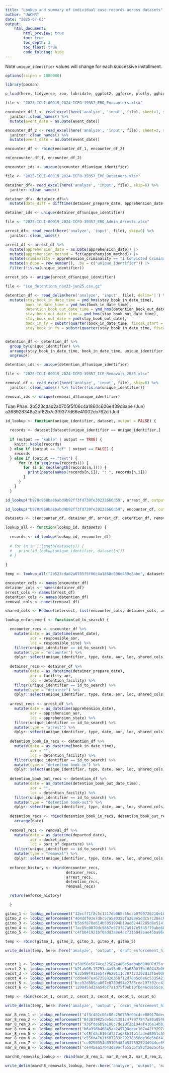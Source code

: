 ```yaml
---
title: "Lookup and summary of individual case records across datasets"
author: "UWCHR"
date: "2025-07-03"
output:
    html_document:
        html_preview: true
        toc: true
        toc_depth: 3
        toc_float: true
        code_folding: hide
---
```


Note `unique_identifier` values will change for each successive installment.

```r

options(scipen = 1000000)

library(pacman)

p_load(here, tidyverse, zoo, lubridate, ggplot2, ggforce, plotly, gghighlight, viridis, readxl, ggVennDiagram)

```

```r

file <- "2025-ICLI-00019_2024-ICFO-39357_ERO_Encounters.xlsx"

encounter_df_1 <- read_excel(here('analyze', 'input', file), sheet=1, skip=6) %>%
  janitor::clean_names() %>%
  mutate(event_date = as.Date(event_date))

encounter_df_2 <- read_excel(here('analyze', 'input', file), sheet=2, skip=6) %>%
  janitor::clean_names() %>%
  mutate(event_date = as.Date(event_date))

encounter_df <- rbind(encounter_df_1, encounter_df_2)

rm(encounter_df_1, encounter_df_2)

encounter_ids <- unique(encounter_df$unique_identifier)

```


```r

file <- "2025-ICLI-00019_2024-ICFO-39357_ERO_Detainers.xlsx"

detainer_df<- read_excel(here('analyze', 'input', file), skip=6) %>% 
  janitor::clean_names()

detainer_df<- detainer_df%>% 
  mutate(date_diff = difftime(detainer_prepare_date, apprehension_date, units = "days"))

detainer_ids <- unique(detainer_df$unique_identifier)

```

```r

file <- "2025-ICLI-00019_2024-ICFO-39357_ERO_Admin_Arrests.xlsx"

arrest_df<- read_excel(here('analyze', 'input', file), skip=6) %>% 
  janitor::clean_names()

arrest_df <- arrest_df %>% 
  mutate(apprehension_date = as.Date(apprehension_date)) |>
  mutate(apprehension_method = fct(apprehension_method)) |>
  mutate(criminality = apprehension_criminality == "1 Convicted Criminal") |>
  mutate(n_dupe = row_number(), .by = c("unique_identifier")) |>
  filter(!is.na(unique_identifier))

arrest_ids <- unique(arrest_df$unique_identifier)

```

```r

file <- "ice_detentions_nov23-jun25.csv.gz"

detention_df <- read_delim(here('analyze', 'input', file), delim='|') %>% 
  mutate(stay_book_in_date_time = ymd_hms(stay_book_in_date_time),
         book_in_date_time = ymd_hms(book_in_date_time),
         detention_book_out_date_time = ymd_hms(detention_book_out_date_time),
         stay_book_out_date_time = ymd_hms(stay_book_out_date_time),
         stay_book_out_date = ymd(stay_book_out_date),
         book_in_fy = substr(quarter(book_in_date_time, fiscal_start = 10, type = "year.quarter"), 1, 4),
         stay_book_in_fy = substr(quarter(stay_book_in_date_time, fiscal_start = 10, type = "year.quarter"), 1, 4)) %>% filter(!is.na(unique_identifier))


detention_df <- detention_df %>% 
  group_by(unique_identifier) %>% 
  arrange(stay_book_in_date_time, book_in_date_time, unique_identifier) %>% 
  ungroup()

detention_ids <- unique(detention_df$unique_identifier)

```

```r

file <- "2025-ICLI-00019_2024-ICFO-39357_ICE_Removals_2025.xlsx"

removal_df <- read_excel(here('analyze', 'input', file), skip=6) %>% 
  janitor::clean_names() %>% filter(!is.na(unique_identifier))

removal_ids <- unique(removal_df$unique_identifier)

```

Tuan Phan: 2b523cdad2a0705f5f06c4a1860c606e439c8abe (Jun) a368928348a2bf82b7c3f9377d66e41002cb762d (Jul)

```r

id_lookup <- function(unique_identifier, dataset, output = FALSE) {
  
  records <- dataset[dataset$unique_identifier == unique_identifier,]
  
  if (output == "kable" | output == TRUE) {
    knitr::kable(records)
  } else if (output == "df" | output == FALSE) {
    records
  } else if (output == "text") {
      for (n in seq(nrow(records))) {
        for (i in seq(length(records[n,]))) {
          print(paste(names(records[n,i]), ": ", records[n,i]))
        }
      }
    }
  }

```

```r

id_lookup("b970c968ba8babd9b92ff3fd739fe30232666d59", arrest_df, output="text")

```

```r

id_lookup("b970c968ba8babd9b92ff3fd739fe30232666d59", encounter_df, output=FALSE)

```

```r

datasets <- c(encounter_df, detainer_df, arrest_df, detention_df, removal_df)

lookup_all <- function(lookup_id, datasets) {
  
  records <- id_lookup(lookup_id, encounter_df)
  
  # for (n in 1:length(datasets)) {
  #   print(id_lookup(unique_identifier, dataset[n]))
  # }
  
}

temp <- lookup_all("2b523cdad2a0705f5f06c4a1860c606e439c8abe", datasets)

```

```r

encounter_cols <- names(encounter_df)
detainer_cols <- names(detainer_df)
arrest_cols <- names(arrest_df)
detention_cols <- names(detention_df)
removal_cols <- names(removal_df)

shared_cols <- Reduce(intersect, list(encounter_cols, detainer_cols, arrest_cols, detention_cols, removal_cols))

```

```r

lookup_enforcement <- function(id_to_search) {

  encounter_recs <- encounter_df %>% 
    mutate(date = as_datetime(event_date),
           aor = responsible_aor,
           loc = responsible_site) %>% 
    filter(unique_identifier == id_to_search) %>% 
    mutate(type = "encounter") %>% 
    dplyr::select(unique_identifier, type, date, aor, loc, shared_cols)
  
  detainer_recs <- detainer_df %>% 
    mutate(date = as_datetime(detainer_prepare_date),
           aor = facility_aor,
           loc = detention_facility) %>% 
    filter(unique_identifier == id_to_search) %>% 
    mutate(type = "detainer") %>% 
    dplyr::select(unique_identifier, type, date, aor, loc, shared_cols)
  
  arrest_recs <- arrest_df %>% 
    mutate(date = as_datetime(apprehension_date),
           aor = apprehension_aor,
           loc = apprehension_state) %>% 
    filter(unique_identifier == id_to_search) %>% 
    mutate(type = "arrest") %>% 
    dplyr::select(unique_identifier, type, date, aor, loc, shared_cols)
  
  detention_book_in_recs <- detention_df %>% 
    mutate(date = as_datetime(book_in_date_time),
           aor = "",
           loc = detention_facility) %>% 
    filter(unique_identifier == id_to_search) %>% 
    mutate(type = "detention book-in") %>% 
    dplyr::select(unique_identifier, type, date, aor, loc, shared_cols)
  
  detention_book_out_recs <- detention_df %>% 
    mutate(date = as_datetime(detention_book_out_date_time),
           aor = "",
           loc = detention_facility) %>% 
    filter(unique_identifier == id_to_search) %>% 
    mutate(type = "detention book-out") %>% 
    dplyr::select(unique_identifier, type, date, aor, loc, shared_cols)
  
  detention_recs <- rbind(detention_book_in_recs, detention_book_out_recs) %>% 
    arrange(date)
  
  removal_recs <- removal_df %>% 
    mutate(date = as_datetime(departed_date),
           aor = docket_aor,
           loc = port_of_departure) %>% 
    filter(unique_identifier == id_to_search) %>% 
    mutate(type = "removal") %>% 
    dplyr::select(unique_identifier, type, date, aor, loc, shared_cols)
  
  enforce_history <- rbind(encounter_recs,
                           detainer_recs,
                           arrest_recs,
                           detention_recs,
                           removal_recs)

  return(enforce_history)

  }

```

```r

gitmo_1 <- lookup_enforcement("32ecf71f8c5c1317db065c56ccb0799726210e10")
gitmo_2 <- lookup_enforcement("404ddf03e7dbc57a5e0358fa289e5ddc57c28ec8")
gitmo_3 <- lookup_enforcement("b5b6f878e614b5051994b19ae62442285d8e5141")
gitmo_4 <- lookup_enforcement("7ac85e0070dc9867e573f87a917e9f45f79abe68")
gitmo_5 <- lookup_enforcement("c4fb041921bf0add3a8e4ac7316042eae45ba96c")

temp <- rbind(gitmo_1, gitmo_2, gitmo_3, gitmo_4, gitmo_5)

write_delim(temp, here::here('analyze', 'output', 'draft_enforcement_history.csv'), delim=',', na="")

```

```r



```

```r

cecot_1 <- lookup_enforcement("a58058e5074ce32587c485e5aebabd08087d75af")
cecot_2 <- lookup_enforcement("b21ab06c15751a4a13a8ce8a680015bf60442b06")
cecot_3 <- lookup_enforcement("632599f913e5479629111c387f23392d13fbe0d6")
cecot_4 <- lookup_enforcement("cdde407ea67258920360f12d78b5c6e6c5335421")
cecot_5 <- lookup_enforcement("bce92d889ca807e8789d54e2785cde197f02cc43")
cecot_6 <- lookup_enforcement("129045ad3aa54bc7a1d75f0eb10fbe46c8655ce1")

temp <- rbind(cecot_1, cecot_2, cecot_3, cecot_4, cecot_5, cecot_6)

write_delim(temp, here::here('analyze', 'output', 'cecot_enforcement_histories.csv'), delim=',', na="")

```

```r

mar_8_rem_1 <- lookup_enforcement("4f3c482c06c80c256789c00c4ce089170dec9fcc")
mar_8_rem_2 <- lookup_enforcement("843819825de5ddc381c477977847a80a0548b6d2")
mar_8_rem_3 <- lookup_enforcement("936fde6b9a188c7de19f2b194af416a14bb31226")
mar_8_rem_4 <- lookup_enforcement("b6a396b46845aa245798cebc167a42f92974c5ae")
mar_8_rem_5 <- lookup_enforcement("c48fd5c0164df37ad88b11b1faded8051c553d42")
mar_8_rem_6 <- lookup_enforcement("c556d4761f607283e29278350de36e5b6f41d437")
mar_8_rem_7 <- lookup_enforcement("cc0250354d89105482b537832524d94dce59ef96")
mar_8_rem_8 <- lookup_enforcement("ce445ea17043d89acf655c5f593f2e35c41df5f7")

march8_removals_lookup <- rbind(mar_8_rem_1, mar_8_rem_2, mar_8_rem_3, mar_8_rem_4, mar_8_rem_5, mar_8_rem_6, mar_8_rem_7, mar_8_rem_8)

write_delim(march8_removals_lookup, here::here('analyze', 'output', 'mar_8_removals_enforcement_histories.csv'), delim=',', na="")

```
